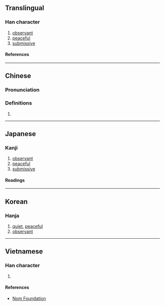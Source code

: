 {{character info}}
==Translingual==

===Han character===
{{Han char|rn=61|rad=心|as=05|sn=8|four=91060|canj=PYR|ids=⿰忄占}}

# [[observant]]
# [[peaceful]]
# [[submissive]]

====References====
{{Han ref|kx=0380.190|dkj=10451|dj=0708.190|hdz=42284.110|uh=6017}}

----

==Chinese==
{{zh-forms}}

===Pronunciation===
{{zh-pron
|m=tiē
|m-s=
|c=tip3
|c-t=
|g=
|h=pfs=
|j=
|md=
|mn=
|mn-t=
|w=
|x=
|mc=y
|oc=y
|cat=
}}

===Definitions===
{{zh-hanzi}}

# {{rfdef|zh}}

----

==Japanese==

===Kanji===
{{ja-kanji|grade=|rs=心05}}

# [[observant]]
# [[peaceful]]
# [[submissive]]

====Readings====
{{ja-readings
|on=ちょう, てん, せん
|kun=おだやか, したがう
}}

----

==Korean==

===Hanja===
{{ko-hanja|첩}}

# [[quiet]], [[peaceful]]
# [[observant]]

----

==Vietnamese==

===Han character===
{{vi-readings|rs=心05|reading=điếm}}

# {{rfdef|vi|sort=心05}}

====References====
* [http://nomfoundation.org/common/nom_details.php?codepoint=6017 Nom Foundation]